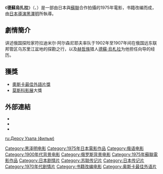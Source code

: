 {{Infobox Film 
  | name     = 德蘇烏扎拉
  |original_name ={{lang|ru|Дерсу Узала}}<br><small>Dersu Uzala</small>
  | image    = Dersu Uzala.jpg
  | caption  = 
  | director = [[黑澤明|黑澤明]]
  | producer = [[松江陽一|松江陽一]]<br>[[Nikolai_Sizov|Nikolai Sizov]]
  | writer   = [[Vladimir_Arsenyev|Vladimir Arsenyev]] (book)<br>[[黑澤明|黑澤明]]<br>[[Yuri_Nagibin|Yuri Nagibin]]
  | starring = [[Maxim_Munzuk|Maxim Munzuk]]<br>[[Yury_Solomin|Yury Solomin]]
  | music    = [[Isaak_Shvarts|Isaak Shvarts]]
  | cinematography = [[中井朝一|中井朝一]]<br>[[Yuri_Gantman|Yuri Gantman]]<br>[[Fyodor_Dobronravov|Fyodor Dobronravov]]
  | editing  = Valentina Stepanova
  | distributor = {{flagicon|USSR}} [[莫斯科电影制片厂|莫斯科电影制片厂]]
  | released = {{flagicon|USSR}} 1975年7月<br>{{flagicon|Japan}}1975年8月2日 <br>{{flagicon|USA}} 1976年10月5日 
  | runtime  = 144 分
  | language = [[俄語|俄語]]
  | budget   = 400万美元
  | preceded_by = 
  | followed_by = 
  | imdb_id  = 0071411
}}
《'''德蘇烏扎拉'''》（{{lang-ru|'''Дерсу Узала'''}}、{{lang-ja|'''デルス ウザーラ'''}}）是一部由日本與[[蘇聯|蘇聯]]合作拍攝的1975年電影，书籍改编而成，由[[日本|日本]][[導演|導演]][[黑澤明|黑澤明]]所執導。

==劇情簡介==
讲述俄国探险家符拉迪米尔·阿尔森尼耶夫率队于1902年至1907年间在俄国远东联邦管区乌苏里江盆地的探勘之行，以及[[赫哲族|赫哲族]]猎人[[德蘇·烏札拉|德蘇·烏札拉]]为他担任向导的经历。

==獲獎==
*[[奧斯卡最佳外語片獎|奧斯卡最佳外語片獎]]
*[[莫斯科影展|莫斯科影展]]大獎

==外部連結==
* {{cite web|url=http://www.jmdb.ne.jp/1975/cy002400.htm|title=デルス・ウザーラ (''Derusu Uzaara'')|accessdate=2007-07-18|4=|publisher=[[Japanese_Movie_Database|Japanese Movie Database]]|archive-date=2021-02-08|archive-url=https://web.archive.org/web/20210208172158/http://www.jmdb.ne.jp/1975/cy002400.htm|dead-url=no}}
*{{imdb title|id=0071411}}
*{{douban|1300034}}

{{黑澤明監督作品}}
{{奥斯卡最佳外语片奖 (1961–1980)}}
{{DEFAULTSORT:Dersu Uzala}}
[[Category:黑泽明电影|Category:黑泽明电影]]
[[Category:1975年日本電影作品|Category:1975年日本電影作品]]
[[Category:俄语电影|Category:俄语电影]]
[[Category:1900年代背景电影|Category:1900年代背景电影]]
[[Category:俄罗斯背景电影|Category:俄罗斯背景电影]]
[[Category:1975年蘇聯電影作品|Category:1975年蘇聯電影作品]]
[[Category:日本剧情片|Category:日本剧情片]]
[[Category:苏联传记片|Category:苏联传记片]]
[[Category:日本传记片|Category:日本传记片]]
[[Category:1970年代剧情片|Category:1970年代剧情片]]
[[Category:书籍改编电影|Category:书籍改编电影]]
[[Category:奥斯卡最佳外语片|Category:奥斯卡最佳外语片]]

[[ru:Дерсу_Узала_(фильм)|ru:Дерсу Узала (фильм)]]